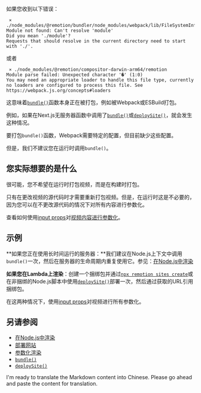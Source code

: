 如果您收到以下错误：

```
 ⨯ ./node_modules/@remotion/bundler/node_modules/webpack/lib/FileSystemInfo.js:9:0
Module not found: Can't resolve 'module'
Did you mean './module'?
Requests that should resolve in the current directory need to start with './'.
```

或者

```
 ⨯ ./node_modules/@remotion/compositor-darwin-arm64/remotion
Module parse failed: Unexpected character '�' (1:0)
You may need an appropriate loader to handle this file type, currently no loaders are configured to process this file. See https://webpack.js.org/concepts#loaders
```

这意味着[`bundle()`](/docs/bundle)函数本身正在被打包，例如被Webpack或ESBuild打包。

例如，如果在Next.js无服务器函数中调用了[`bundle()`](/docs/bundle)或[`deploySite()`](/docs/lambda/deploysite)，就会发生这种情况。

要打包`bundle()`函数，Webpack需要特定的配置，但目前缺少这些配置。

但是，我们不建议您在运行时调用`bundle()`。

## 您实际想要的是什么

很可能，您不希望在运行时打包视频，而是在构建时打包。

只有在更改视频的源代码时才需要重新打包视频。但是，在运行时这是不必要的，因为您可以在不更改源代码的情况下对所有内容进行参数化。

查看如何使用[input props](/docs/passing-props)对[视频内容进行参数化](/docs/dynamic-metadata)。

## 示例

**如果您正在使用长时间运行的服务器：**我们建议在Node.js上下文中调用`bundle()`一次，然后在服务器的生命周期内重复使用它。参见：[在Node.js中渲染](/docs/ssr-node)

**如果您在Lambda上渲染**：创建一个捆绑包并通过[`npx remotion sites create`](/docs/lambda/cli/sites#create)或在非捆绑的Node.js脚本中使用[`deploySite()`](/docs/lambda/deploysite)部署一次，然后通过获取的URL引用捆绑包。

在这两种情况下，使用[input props](/docs/parameterized-rendering)对视频进行所有参数化。

## 另请参阅

- [在Node.js中渲染](/docs/ssr-node)
- [部署网站](/docs/lambda/deploysite)
- [参数化渲染](/docs/parameterized-rendering)
- [`bundle()`](/docs/bundle)
- [`deploySite()`](/docs/lambda/deploysite)

I'm ready to translate the Markdown content into Chinese. Please go ahead and paste the content for translation.
